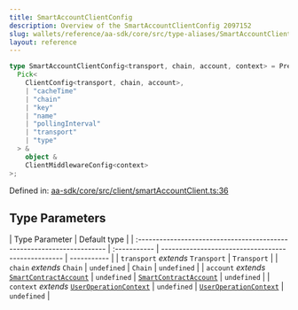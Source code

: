 ```yaml
---
title: SmartAccountClientConfig
description: Overview of the SmartAccountClientConfig 2097152
slug: wallets/reference/aa-sdk/core/src/type-aliases/SmartAccountClientConfig
layout: reference
---
```


```ts
type SmartAccountClientConfig<transport, chain, account, context> = Prettify<
  Pick<
    ClientConfig<transport, chain, account>,
    | "cacheTime"
    | "chain"
    | "key"
    | "name"
    | "pollingInterval"
    | "transport"
    | "type"
  > &
    object &
    ClientMiddlewareConfig<context>
>;
```

Defined in: [aa-sdk/core/src/client/smartAccountClient.ts:36](https://github.com/alchemyplatform/aa-sdk/blob/923a52171f7246172caf350853843e6680197da9/aa-sdk/core/src/client/smartAccountClient.ts#L36)

## Type Parameters

| Type Parameter                                                         | Default type |
| :--------------------------------------------------------------------- | :----------- | -------------------------------------------------- | ----------- |
| `transport` _extends_ `Transport`                                      | `Transport`  |
| `chain` _extends_ `Chain`                                              | `undefined`  | `Chain`                                            | `undefined` |
| `account` _extends_ [`SmartContractAccount`](SmartContractAccount.mdx) | `undefined`  | [`SmartContractAccount`](SmartContractAccount.mdx) | `undefined` |
| `context` _extends_ [`UserOperationContext`](UserOperationContext.mdx) | `undefined`  | [`UserOperationContext`](UserOperationContext.mdx) | `undefined` |
